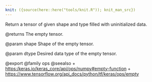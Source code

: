 ```yaml
---
knit: ({source(here::here("tools/knit.R")); knit_man_src})
---
```

Return a tensor of given shape and type filled with uninitialized data.

@returns
    The empty tensor.

@param shape
Shape of the empty tensor.

@param dtype
Desired data type of the empty tensor.

@export
@family ops
@seealso
+ <https:/keras.io/keras_core/api/ops/numpy#empty-function>
+ <https://www.tensorflow.org/api_docs/python/tf/keras/ops/empty>
